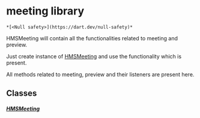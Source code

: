 # meeting library

    *[<Null safety>](https://dart.dev/null-safety)*

<p>HMSMeeting will contain all the functionalities related to meeting and preview.</p>
<p>Just create instance of <a href="../meeting_meeting/HMSMeeting-class">HMSMeeting</a> and use the functionality which is present.</p>
<p>All methods related to meeting, preview and their listeners are present here.</p>

## Classes

##### [HMSMeeting](../meeting_meeting/HMSMeeting-class)

